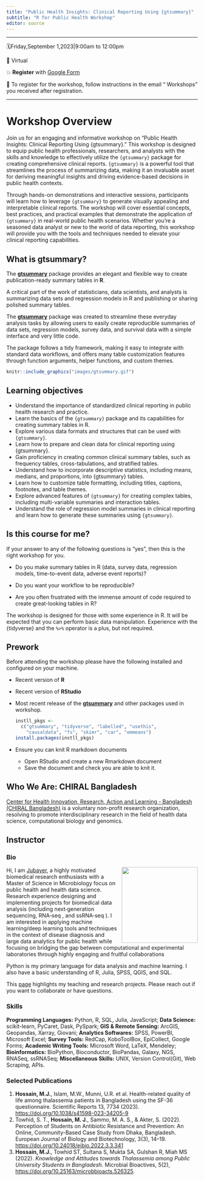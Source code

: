 ---
title: "Public Health Insights: Clinical Reporting Using {gtsummary}"
subtitle: "R for Public Health Workshop"
editor: source
---

<!-- https://github.com/rstudio-conf-2022/teach-ds -->

-------------------------------------------------------------------


🗓️Friday,September 1,2023\|9:00am to 12:00pm

🏨 Virtual

💥 **Register** with [Google Form](https://forms.gle/L1aUjr7yW8cuiUuM9)

📝 To register for the workshop, follow instructions in the email “ Workshops” you received after registration.

------------------------------------------------------------------------

# Workshop Overview
Join us for an engaging and informative workshop on "Public Health Insights: Clinical Reporting Using {gtsummary}." This workshop is designed to equip public health professionals, researchers, and analysts with the skills and knowledge to effectively utilize the `{gtsummary}` package for creating comprehensive clinical reports. `{gtsummary}` is a powerful tool that streamlines the process of summarizing data, making it an invaluable asset for deriving meaningful insights and driving evidence-based decisions in public health contexts.

Through hands-on demonstrations and interactive sessions, participants will learn how to leverage `{gtsummary}` to generate visually appealing and interpretable clinical reports. The workshop will cover essential concepts, best practices, and practical examples that demonstrate the application of `{gtsummary}` in real-world public health scenarios. Whether you're a seasoned data analyst or new to the world of data reporting, this workshop will provide you with the tools and techniques needed to elevate your clinical reporting capabilities.


## What is gtsummary? 

The [**gtsummary**](https://www.danieldsjoberg.com/gtsummary/) package provides an elegant and flexible way to create publication-ready summary tables in **R**. 

A critical part of the work of statisticians, data scientists, and analysts is summarizing data sets and regression models in R and publishing or sharing polished summary tables.

The [**gtsummary**](https://www.danieldsjoberg.com/gtsummary/) package was created to streamline these everyday analysis tasks by allowing users to easily create reproducible summaries of data sets, regression models, survey data, and survival data with a simple interface and very little code.

The package follows a tidy framework, making it easy to integrate with standard data workflows, and offers many table customization features through function arguments, helper functions, and custom themes.


```{r, echo=FALSE}
knitr::include_graphics("images/gtsummary.gif")
```

## Learning objectives

- Understand the importance of standardized clinical reporting in public health research and practice.
- Learn the basics of the `{gtsummary}` package and its capabilities for creating summary tables in R.
- Explore various data formats and structures that can be used with `{gtsummary}`.
- Learn how to prepare and clean data for clinical reporting using {gtsummary}.
- Gain proficiency in creating common clinical summary tables, such as frequency tables, cross-tabulations, and stratified tables.
- Understand how to incorporate descriptive statistics, including means, medians, and proportions, into {gtsummary} tables.
- Learn how to customize table formatting, including titles, captions, footnotes, and table themes.
- Explore advanced features of `{gtsummary}` for creating complex tables, including multi-variable summaries and interaction tables.
- Understand the role of regression model summaries in clinical reporting and learn how to generate these summaries using `{gtsummary}`.



## Is this course for me?

If your answer to any of the following questions is "yes", then this is the right workshop for you.

-   Do you make summary tables in R (data, survey data, regression models, time-to-event data, adverse event reports)?

-   Do you want your workflow to be reproducible?

-   Are you often frustrated with the immense amount of code required to create great-looking tables in R?

The workshop is designed for those with some experience in R. 
It will be expected that you can perform basic data manipulation.
Experience with the {tidyverse} and the `%>%` operator is a plus, but not required.


## Prework

Before attending the workshop please have the following installed and configured on your machine.

-   Recent version of **R** 

-   Recent version of **RStudio**

-   Most recent release of the [**gtsummary**](https://www.danieldsjoberg.com/gtsummary/) and other packages used in workshop.

    ```r
    instll_pkgs <- 
      c("gtsummary", "tidyverse", "labelled", "usethis", 
        "causaldata", "fs", "skimr", "car", "emmeans")
    install.packages(instll_pkgs)
    ```
-   Ensure you can knit R markdown documents
    - Open RStudio and create a new Rmarkdown document
    - Save the document and check you are able to knit it.

 

::: callout-tip
## Who We Are: CHIRAL Bangladesh

[Center for Health Innovation, Research, Action and Learning - Bangladesh (CHIRAL Bangladesh)](https://chiralbd.org/) is a voluntary non-profit research organization, resolving to promote interdisciplinary research in the field of health data science, computational biology and genomics.
:::


## Instructor 
### Bio
![](images/JHossain.jpg){style="float:right;padding: 0 0 0 10px;" fig-alt="Headshot of Jubayer" width="200"} 

Hi, I am [Jubayer](https://hossainlab.github.io/), a highly motivated biomedical research enthusiasts with a Master of Science in Microbiology focus on public health and health data science. Research experience designing and implementing projects for biomedical data analysis (including next‑generation sequencing, RNA‑seq , and ssRNA‑seq ). I am interested in applying machine learning/deep learning tools and techniques in the context of disease diagnosis and large data analytics for public health while focusing on bridging the gap between computational and experimental laboratories through highly engaging and fruitful collaborations

Python is my primary language for data analysis and machine learning. I also have a basic understanding of R, Julia, SPSS, QGIS, and SQL.

This [page](https://hossainlab.github.io/) highlights my teaching and research projects. Please reach out if you want to collaborate or have questions.

### Skills 
**Programming Languages:** Python, R, SQL, Julia, JavaScript; **Data Science:** scikit-learn, PyCaret, Dask, PySpark; **GIS & Remote Sensing:** ArcGIS, Geopandas, Xarray, Giovani; **Analytics Softwares:** SPSS, PowerBI, Microsoft Excel; **Survey Tools:** RedCap, KoboToolBox, EpiCollect, Google Forms; **Academic Writing Tools:** Microsoft Word, LaTeX, Mendeley; **Bioinformatics:** BioPython, Bioconductor, BioPandas, Galaxy, NGS, RNASeq, ssRNASeq; **Miscellaneous Skills:** UNIX, Version Control(Git), Web Scraping, APIs.


### Selected Publications 
1. **Hossain, M.J.**, Islam, M.W., Munni, U.R. et al. Health-related quality of life among thalassemia patients in Bangladesh using the SF-36 questionnaire. Scientific Reports 13, 7734 (2023). <https://doi.org/10.1038/s41598-023-34205-9>
2. Towhid, S. T., **Hossain, M. J.**, Sammo, M. A. S., & Akter, S. (2022). Perception of Students on Antibiotic Resistance and Prevention: An Online, Community-Based Case Study from Dhaka, Bangladesh. European Journal of Biology and Biotechnology, 3(3), 14–19. <https://doi.org/10.24018/ejbio.2022.3.3.341>
3. **Hossain, M.J.**, Towhid ST, Sultana S, Mukta SA, Gulshan R, Miah MS (2022). *Knowledge and Attitudes towards Thalassemia among Public University Students in Bangladesh*. Microbial Bioactives, 5(2), <https://doi.org/10.25163/microbbioacts.526325>.


